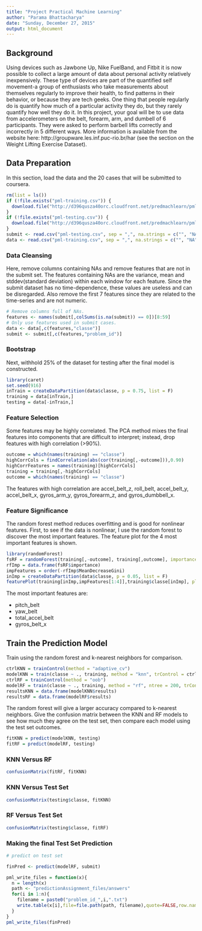 ```yaml
---
title: "Project Practical Machine Learning"
author: "Parama Bhattacharya"
date: "Sunday, December 27, 2015"
output: html_document
---
```


## Background
Using devices such as Jawbone Up, Nike FuelBand, and Fitbit it is now possible to collect a large amount of data about personal activity relatively inexpensively. These type of devices are part of the quantified self movement-a group of enthusiasts who take measurements about themselves regularly to improve their health, to find patterns in their behavior, or because they are tech geeks. One thing that people regularly do is quantify how much of a particular activity they do, but they rarely quantify how well they do it. In this project, your goal will be to use data from accelerometers on the belt, forearm, arm, and dumbell of 6 participants. They were asked to perform barbell lifts correctly and incorrectly in 5 different ways. More information is available from the website here: http://groupware.les.inf.puc-rio.br/har (see the section on the Weight Lifting Exercise Dataset).

## Data Preparation

In this section, load the data and the 20 cases that will be submitted to coursera.

```r
rm(list = ls())
if (!file.exists("pml-training.csv")) {
  download.file("http://d396qusza40orc.cloudfront.net/predmachlearn/pml-training.csv", destfile = "pml-training.csv")
}
if (!file.exists("pml-testing.csv")) {
  download.file("http://d396qusza40orc.cloudfront.net/predmachlearn/pml-testing.csv", destfile = "pml-testing.csv")
}
submit <- read.csv("pml-testing.csv", sep = ",", na.strings = c("", "NA"))
data <- read.csv("pml-training.csv", sep = ",", na.strings = c("", "NA"))
```

### Data Cleansing

Here, remove columns containing NAs and remove features that are not in the submit set. The features containing NAs are the variance, mean and stddev(standard deviation) within each window for each feature. Since the submit dataset has no time-dependence, these values are useless and can be disregarded. Also remove the first 7 features since they are related to the time-series and are not numeric.

```r
# Remove columns full of NAs.
features <- names(submit[,colSums(is.na(submit)) == 0])[8:59]
# Only use features used in submit cases.
data <- data[,c(features,"classe")]
submit <- submit[,c(features,"problem_id")]
```

### Bootstrap

Next, withhold 25% of the dataset for testing after the final model is constructed.

```r
library(caret)
set.seed(916)
inTrain = createDataPartition(data$classe, p = 0.75, list = F)
training = data[inTrain,]
testing = data[-inTrain,]
```

### Feature Selection

Some features may be highly correlated. The PCA method mixes the final features into components that are difficult to interpret; instead, drop features with high correlation (>90%).

```r
outcome = which(names(training) == "classe")
highCorrCols = findCorrelation(abs(cor(training[,-outcome])),0.90)
highCorrFeatures = names(training)[highCorrCols]
training = training[,-highCorrCols]
outcome = which(names(training) == "classe")
```

The features with high correlation are accel_belt_z, roll_belt, accel_belt_y, accel_belt_x, gyros_arm_y, gyros_forearm_z, and gyros_dumbbell_x.

### Feature Significance

The random forest method reduces overfitting and is good for nonlinear features. First, to see if the data is nonlinear, I use the random forest to discover the most important features. The feature plot for the 4 most important features is shown.

```r
library(randomForest)
fsRF = randomForest(training[,-outcome], training[,outcome], importance = T)
rfImp = data.frame(fsRF$importance)
impFeatures = order(-rfImp$MeanDecreaseGini)
inImp = createDataPartition(data$classe, p = 0.05, list = F)
featurePlot(training[inImp,impFeatures[1:4]],training$classe[inImp], plot = "pairs")
```

The most important features are:

* pitch_belt
* yaw_belt
* total_accel_belt
* gyros_belt_x

## Train the Prediction Model

Train using the random forest and k-nearest neighbors for comparison.

```r
ctrlKNN = trainControl(method = "adaptive_cv")
modelKNN = train(classe ~ ., training, method = "knn", trControl = ctrlKNN)
ctrlRF = trainControl(method = "oob")
modelRF = train(classe ~ ., training, method = "rf", ntree = 200, trControl = ctrlRF)
resultsKNN = data.frame(modelKNN$results)
resultsRF = data.frame(modelRF$results)
```


The random forest will give a larger accuracy compared to k-nearest neighbors. Give the confusion matrix between the KNN and RF models to see how much they agree on the test set, then compare each model using the test set outcomes.

```r
fitKNN = predict(modelKNN, testing)
fitRF = predict(modelRF, testing)
```

### KNN Versus RF

```r
confusionMatrix(fitRF, fitKNN)
```

### KNN Versus Test Set

```r
confusionMatrix(testing$classe, fitKNN)
```

### RF Versus Test Set

```r
confusionMatrix(testing$classe, fitRF)
```

### Making the final Test Set Prediction

```r
# predict on test set

finPred <- predict(modelRF, submit)

pml_write_files = function(x){
  n = length(x)
  path <- "predictionAssignment_files/answers"
  for(i in 1:n){
    filename = paste0("problem_id_",i,".txt")
    write.table(x[i],file=file.path(path, filename),quote=FALSE,row.names=FALSE,col.names=FALSE)
  }
}
pml_write_files(finPred)
```



